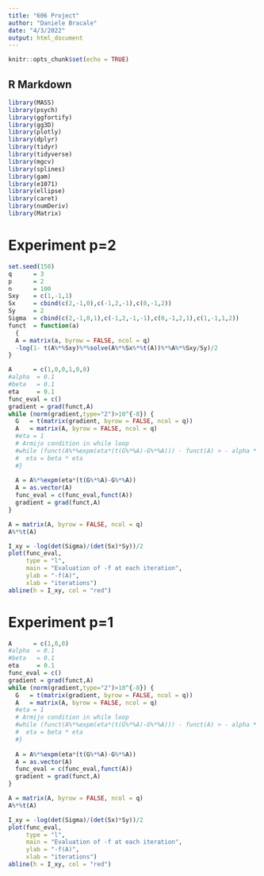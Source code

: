 ```yaml
---
title: "606 Project"
author: "Daniele Bracale"
date: "4/3/2022"
output: html_document
---
```


```r
knitr::opts_chunk$set(echo = TRUE)
```

## R Markdown
```r
library(MASS)
library(psych)
library(ggfortify)
library(gg3D)
library(plotly)
library(dplyr)
library(tidyr)
library(tidyverse)
library(mgcv)
library(splines)
library(gam)
library(e1071)
library(ellipse)
library(caret)
library(numDeriv)
library(Matrix)
```

# Experiment p=2

```r
set.seed(150)
q      = 3
p      = 2
n      = 100
Sxy    = c(1,-1,1)
Sx     = cbind(c(2,-1,0),c(-1,2,-1),c(0,-1,2))
Sy     = 2
Sigma  = cbind(c(2,-1,0,1),c(-1,2,-1,-1),c(0,-1,2,1),c(1,-1,1,2))
funct  = function(a) 
  {
  A = matrix(a, byrow = FALSE, ncol = q)
  -log(1- t(A%*%Sxy)%*%solve(A%*%Sx%*%t(A))%*%A%*%Sxy/Sy)/2
}
```

```r
A      = c(1,0,0,1,0,0)
#alpha  = 0.1
#beta   = 0.1
eta     = 0.1
func_eval = c()
gradient = grad(funct,A)
while (norm(gradient,type="2")>10^{-8}) {
  G   = t(matrix(gradient, byrow = FALSE, ncol = q))
  A   = matrix(A, byrow = FALSE, ncol = q)
  #eta = 1
  # Armijo condition in while loop
  #while (funct(A%*%expm(eta*(t(G%*%A)-G%*%A))) - funct(A) > - alpha * eta * norm(gradient,type="2")^2) {
  #  eta = beta * eta
  #}
  
  A = A%*%expm(eta*(t(G%*%A)-G%*%A))
  A = as.vector(A)
  func_eval = c(func_eval,funct(A))
  gradient = grad(funct,A)
}

A = matrix(A, byrow = FALSE, ncol = q)
A%*%t(A)
```

```r
I_xy = -log(det(Sigma)/(det(Sx)*Sy))/2
plot(func_eval, 
     type = "l", 
     main = "Evaluation of -f at each iteration",
     ylab = "-f(A)", 
     xlab = "iterations")
abline(h = I_xy, col = "red")
```

# Experiment p=1

```r
A      = c(1,0,0)
#alpha  = 0.1
#beta   = 0.1
eta     = 0.1
func_eval = c()
gradient = grad(funct,A)
while (norm(gradient,type="2")>10^{-8}) {
  G   = t(matrix(gradient, byrow = FALSE, ncol = q))
  A   = matrix(A, byrow = FALSE, ncol = q)
  #eta = 1
  # Armijo condition in while loop
  #while (funct(A%*%expm(eta*(t(G%*%A)-G%*%A))) - funct(A) > - alpha * eta * norm(gradient,type="2")^2) {
  #  eta = beta * eta
  #}
  
  A = A%*%expm(eta*(t(G%*%A)-G%*%A))
  A = as.vector(A)
  func_eval = c(func_eval,funct(A))
  gradient = grad(funct,A)
}

A = matrix(A, byrow = FALSE, ncol = q)
A%*%t(A)
```

```r
I_xy = -log(det(Sigma)/(det(Sx)*Sy))/2
plot(func_eval, 
     type = "l", 
     main = "Evaluation of -f at each iteration",
     ylab = "-f(A)", 
     xlab = "iterations")
abline(h = I_xy, col = "red")
```





